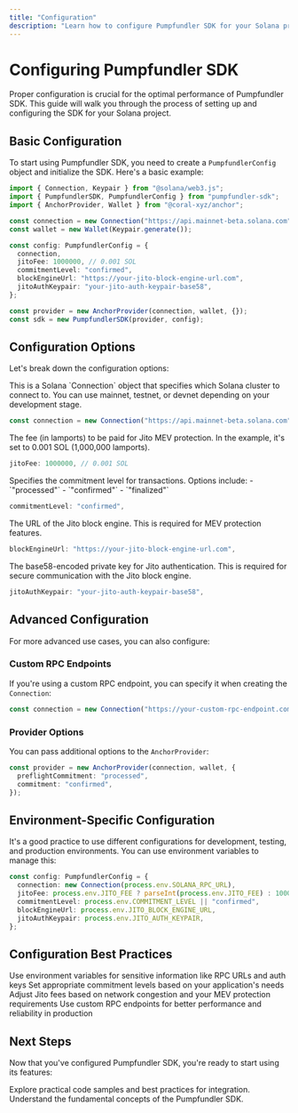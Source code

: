 ```yaml
---
title: "Configuration"
description: "Learn how to configure Pumpfundler SDK for your Solana project"
---
```


# Configuring Pumpfundler SDK

Proper configuration is crucial for the optimal performance of Pumpfundler SDK. This guide will walk you through the process of setting up and configuring the SDK for your Solana project.

## Basic Configuration

To start using Pumpfundler SDK, you need to create a `PumpfundlerConfig` object and initialize the SDK. Here's a basic example:

```typescript
import { Connection, Keypair } from "@solana/web3.js";
import { PumpfundlerSDK, PumpfundlerConfig } from "pumpfundler-sdk";
import { AnchorProvider, Wallet } from "@coral-xyz/anchor";

const connection = new Connection("https://api.mainnet-beta.solana.com");
const wallet = new Wallet(Keypair.generate());

const config: PumpfundlerConfig = {
  connection,
  jitoFee: 1000000, // 0.001 SOL
  commitmentLevel: "confirmed",
  blockEngineUrl: "https://your-jito-block-engine-url.com",
  jitoAuthKeypair: "your-jito-auth-keypair-base58",
};

const provider = new AnchorProvider(connection, wallet, {});
const sdk = new PumpfundlerSDK(provider, config);
```

## Configuration Options

Let's break down the configuration options:

<Accordion title="connection">
  This is a Solana `Connection` object that specifies which Solana cluster to connect to. You can use mainnet, testnet, or devnet depending on your development stage.

  ```typescript
  const connection = new Connection("https://api.mainnet-beta.solana.com");
  ```
</Accordion>

<Accordion title="jitoFee">
  The fee (in lamports) to be paid for Jito MEV protection. In the example, it's set to 0.001 SOL (1,000,000 lamports).

  ```typescript
  jitoFee: 1000000, // 0.001 SOL
  ```
</Accordion>

<Accordion title="commitmentLevel">
  Specifies the commitment level for transactions. Options include:
  - `"processed"`
  - `"confirmed"`
  - `"finalized"`

  ```typescript
  commitmentLevel: "confirmed",
  ```
</Accordion>

<Accordion title="blockEngineUrl">
  The URL of the Jito block engine. This is required for MEV protection features.

  ```typescript
  blockEngineUrl: "https://your-jito-block-engine-url.com",
  ```
</Accordion>

<Accordion title="jitoAuthKeypair">
  The base58-encoded private key for Jito authentication. This is required for secure communication with the Jito block engine.

  ```typescript
  jitoAuthKeypair: "your-jito-auth-keypair-base58",
  ```
</Accordion>

## Advanced Configuration

For more advanced use cases, you can also configure:

### Custom RPC Endpoints

If you're using a custom RPC endpoint, you can specify it when creating the `Connection`:

```typescript
const connection = new Connection("https://your-custom-rpc-endpoint.com");
```

### Provider Options

You can pass additional options to the `AnchorProvider`:

```typescript
const provider = new AnchorProvider(connection, wallet, {
  preflightCommitment: "processed",
  commitment: "confirmed",
});
```

## Environment-Specific Configuration

It's a good practice to use different configurations for development, testing, and production environments. You can use environment variables to manage this:

```typescript
const config: PumpfundlerConfig = {
  connection: new Connection(process.env.SOLANA_RPC_URL),
  jitoFee: process.env.JITO_FEE ? parseInt(process.env.JITO_FEE) : 1000000,
  commitmentLevel: process.env.COMMITMENT_LEVEL || "confirmed",
  blockEngineUrl: process.env.JITO_BLOCK_ENGINE_URL,
  jitoAuthKeypair: process.env.JITO_AUTH_KEYPAIR,
};
```

## Configuration Best Practices

<Check>Use environment variables for sensitive information like RPC URLs and auth keys</Check>
<Check>Set appropriate commitment levels based on your application's needs</Check>
<Check>Adjust Jito fees based on network congestion and your MEV protection requirements</Check>
<Check>Use custom RPC endpoints for better performance and reliability in production</Check>

## Next Steps

Now that you've configured Pumpfundler SDK, you're ready to start using its features:

<CardGroup cols={2}>
  <Card title="Examples" icon="code" href="/examples">
    Explore practical code samples and best practices for integration.
  </Card>
  <Card title="Core Concepts" icon="book" href="/core-concepts/pumpfundler-sdk">
    Understand the fundamental concepts of the Pumpfundler SDK.
  </Card>
</CardGroup>

